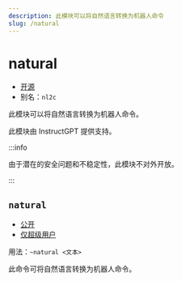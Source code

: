 ```yaml
---
description: 此模块可以将自然语言转换为机器人命令
slug: /natural
---
```


# natural

-   [开源](help/faq#为什么有些模块没有开源)
-   别名：`nl2c`

此模块可以将自然语言转换为机器人命令。

此模块由 InstructGPT 提供支持。

:::info

由于潜在的安全问题和不稳定性，此模块不对外开放。

:::

## `natural`

-   [公开](permissions)
-   [仅超级用户](permissions)

用法：`~natural <文本>`

此命令可将自然语言转换为机器人命令。
